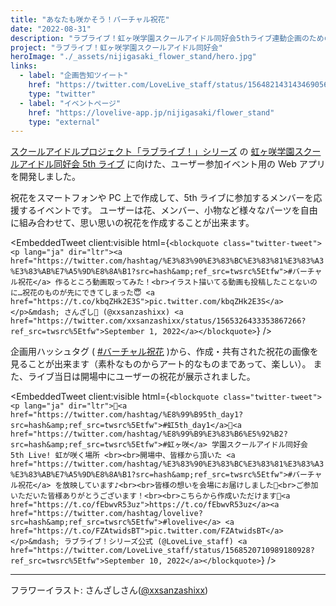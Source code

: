 ```yaml
---
title: "あなたも咲かそう！バーチャル祝花"
date: "2022-08-31"
description: "ラブライブ！虹ヶ咲学園スクールアイドル同好会5thライブ連動企画のためのWebアプリを開発しました。"
project: "ラブライブ！虹ヶ咲学園スクールアイドル同好会"
heroImage: "./_assets/nijigasaki_flower_stand/hero.jpg"
links:
  - label: "企画告知ツイート"
    href: "https://twitter.com/LoveLive_staff/status/1564821431434690560?s=20&t=wZaEu7HNRB5SmZgFcz_e4g"
    type: "twitter"
  - label: "イベントページ"
    href: "https://lovelive-app.jp/nijigasaki/flower_stand"
    type: "external"
---
```



[スクールアイドルプロジェクト「ラブライブ！」シリーズ](https://lovelive-anime.jp/) の [虹ヶ咲学園スクールアイドル同好会 5th ライブ](https://www.lovelive-anime.jp/nijigasaki/sp_5thlive.php) に向けた、ユーザー参加イベント用の Web アプリを開発しました。

祝花をスマートフォンや PC 上で作成して、5th ライブに参加するメンバーを応援するイベントです。
ユーザーは花、メンバー、小物など様々なパーツを自由に組み合わせて、思い思いの祝花を作成することが出来ます。

<EmbeddedTweet
  client:visible
  html={`<blockquote class="twitter-tweet"><p lang="ja" dir="ltr"><a href="https://twitter.com/hashtag/%E3%83%90%E3%83%BC%E3%83%81%E3%83%A3%E3%83%AB%E7%A5%9D%E8%8A%B1?src=hash&amp;ref_src=twsrc%5Etfw">#バーチャル祝花</a> 作るところ動画取ってみた！<br>イラスト描いてる動画も投稿したことないのに…祝花のものが先にできてしまった😇 <a href="https://t.co/kbqZHk2E3S">pic.twitter.com/kbqZHk2E3S</a></p>&mdash; さんざし🍒 (@xxsanzashixx) <a href="https://twitter.com/xxsanzashixx/status/1565326433353867266?ref_src=twsrc%5Etfw">September 1, 2022</a></blockquote>`}
/>

企画用ハッシュタグ ( [#バーチャル祝花](https://twitter.com/search?q=%23%E3%83%90%E3%83%BC%E3%83%81%E3%83%A3%E3%83%AB%E7%A5%9D%E8%8A%B1&src=typed_query&f=live) )から、作成・共有された祝花の画像を見ることが出来ます（素朴なものからアート的なものまであって、楽しい）。
また、ライブ当日は開場中にユーザーの祝花が展示されました。

<EmbeddedTweet
  client:visible
  html={`<blockquote class="twitter-tweet"><p lang="ja" dir="ltr">🌈<a href="https://twitter.com/hashtag/%E8%99%B95th_day1?src=hash&amp;ref_src=twsrc%5Etfw">#虹5th_day1</a>🌈<a href="https://twitter.com/hashtag/%E8%99%B9%E3%83%B6%E5%92%B2?src=hash&amp;ref_src=twsrc%5Etfw">#虹ヶ咲</a> 学園スクールアイドル同好会 5th Live! 虹が咲く場所 <br><br>開場中、皆様から頂いた <a href="https://twitter.com/hashtag/%E3%83%90%E3%83%BC%E3%83%81%E3%83%A3%E3%83%AB%E7%A5%9D%E8%8A%B1?src=hash&amp;ref_src=twsrc%5Etfw">#バーチャル祝花</a> を放映しています♪<br><br>皆様の想いを会場にお届けしました💓<br>ご参加いただいた皆様ありがとうございます！<br><br>こちらから作成いただけます💐<a href="https://t.co/fEbwvR53uz">https://t.co/fEbwvR53uz</a><a href="https://twitter.com/hashtag/lovelive?src=hash&amp;ref_src=twsrc%5Etfw">#lovelive</a> <a href="https://t.co/FZAtwidsBT">pic.twitter.com/FZAtwidsBT</a></p>&mdash; ラブライブ！シリーズ公式 (@LoveLive_staff) <a href="https://twitter.com/LoveLive_staff/status/1568520710989180928?ref_src=twsrc%5Etfw">September 10, 2022</a></blockquote>`}
/>

---

フラワーイラスト: さんざしさん([@xxsanzashixx](https://twitter.com/xxsanzashixx))
